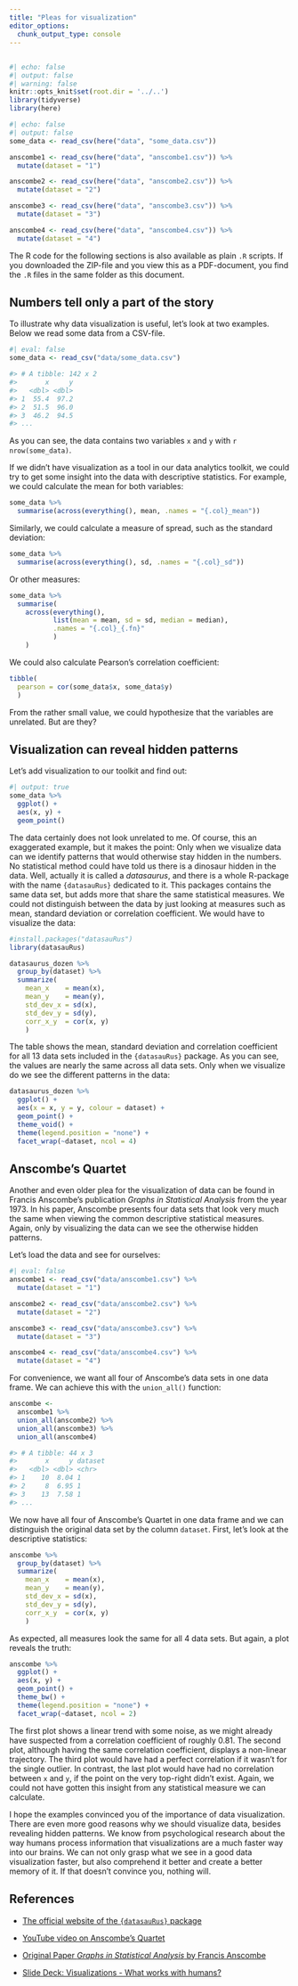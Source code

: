 ```yaml
---
title: "Pleas for visualization"
editor_options: 
  chunk_output_type: console
---
```


##  {visibility="hidden"}

```r
#| echo: false
#| output: false
#| warning: false
knitr::opts_knit$set(root.dir = '../..')
library(tidyverse)
library(here)
```

```r
#| echo: false
#| output: false
some_data <- read_csv(here("data", "some_data.csv"))

anscombe1 <- read_csv(here("data", "anscombe1.csv")) %>% 
  mutate(dataset = "1")

anscombe2 <- read_csv(here("data", "anscombe2.csv")) %>% 
  mutate(dataset = "2")

anscombe3 <- read_csv(here("data", "anscombe3.csv")) %>% 
  mutate(dataset = "3")

anscombe4 <- read_csv(here("data", "anscombe4.csv")) %>%  
  mutate(dataset = "4")
```

The R code for the following sections is also available as plain `.R` scripts. If you downloaded the ZIP-file and you view this as a PDF-document, you find the `.R` files in the same folder as this document.

## Numbers tell only a part of the story

To illustrate why data visualization is useful, let's look at two examples. Below we read some data from a CSV-file.

```r
#| eval: false
some_data <- read_csv("data/some_data.csv")

#> # A tibble: 142 x 2
#>       x     y
#>   <dbl> <dbl>
#> 1  55.4  97.2
#> 2  51.5  96.0
#> 3  46.2  94.5
#> ...
```

As you can see, the data contains two variables `x` and `y` with `r nrow(some_data)`.

If we didn't have visualization as a tool in our data analytics toolkit, we could try to get some insight into the data with descriptive statistics. For example, we could calculate the mean for both variables:

```r
some_data %>% 
  summarise(across(everything(), mean, .names = "{.col}_mean"))
```

Similarly, we could calculate a measure of spread, such as the standard deviation:

```r
some_data %>% 
  summarise(across(everything(), sd, .names = "{.col}_sd"))
```

Or other measures:

```r
some_data %>% 
  summarise(
    across(everything(),
           list(mean = mean, sd = sd, median = median), 
           .names = "{.col}_{.fn}"
           )
    )
```

We could also calculate Pearson's correlation coefficient:

```r
tibble(
  pearson = cor(some_data$x, some_data$y)
  )
```

From the rather small value, we could hypothesize that the variables are unrelated. But are they?

## Visualization can reveal hidden patterns

Let's add visualization to our toolkit and find out:

```r
#| output: true
some_data %>% 
  ggplot() + 
  aes(x, y) + 
  geom_point()
```

The data certainly does not look unrelated to me. Of course, this an exaggerated example, but it makes the point: Only when we visualize data can we identify patterns that would otherwise stay hidden in the numbers. No statistical method could have told us there is a dinosaur hidden in the data. Well, actually it is called a *datasaurus*, and there is a whole R-package with the name `{datasauRus}` dedicated to it. This packages contains the same data set, but adds more that share the same statistical measures. We could not distinguish between the data by just looking at measures such as mean, standard deviation or correlation coefficient. We would have to visualize the data:

```r
#install.packages("datasauRus")
library(datasauRus)

datasaurus_dozen %>% 
  group_by(dataset) %>% 
  summarize(
    mean_x    = mean(x),
    mean_y    = mean(y),
    std_dev_x = sd(x),
    std_dev_y = sd(y),
    corr_x_y  = cor(x, y)
    )

```

The table shows the mean, standard deviation and correlation coefficient for all 13 data sets included in the `{datasauRus}` package. As you can see, the values are nearly the same across all data sets. Only when we visualize do we see the different patterns in the data:

```r
datasaurus_dozen %>% 
  ggplot() + 
  aes(x = x, y = y, colour = dataset) +
  geom_point() +
  theme_void() +
  theme(legend.position = "none") +
  facet_wrap(~dataset, ncol = 4)
```

## Anscombe's Quartet

Another and even older plea for the visualization of data can be found in Francis Anscombe's publication *Graphs in Statistical Analysis* from the year 1973. In his paper, Anscombe presents four data sets that look very much the same when viewing the common descriptive statistical measures. Again, only by visualizing the data can we see the otherwise hidden patterns.

Let's load the data and see for ourselves:

```r
#| eval: false
anscombe1 <- read_csv("data/anscombe1.csv") %>% 
  mutate(dataset = "1")

anscombe2 <- read_csv("data/anscombe2.csv") %>% 
  mutate(dataset = "2")

anscombe3 <- read_csv("data/anscombe3.csv") %>% 
  mutate(dataset = "3")

anscombe4 <- read_csv("data/anscombe4.csv") %>%  
  mutate(dataset = "4")
```

For convenience, we want all four of Anscombe's data sets in one data frame. We can achieve this with the `union_all()` function:

```r
anscombe <- 
  anscombe1 %>% 
  union_all(anscombe2) %>% 
  union_all(anscombe3) %>% 
  union_all(anscombe4)

#> # A tibble: 44 x 3
#>       x     y dataset
#>   <dbl> <dbl> <chr>  
#> 1    10  8.04 1      
#> 2     8  6.95 1      
#> 3    13  7.58 1  
#> ...
```

We now have all four of Anscombe's Quartet in one data frame and we can distinguish the original data set by the column `dataset`. First, let's look at the descriptive statistics:

```r
anscombe %>% 
  group_by(dataset) %>% 
  summarize(
    mean_x    = mean(x),
    mean_y    = mean(y),
    std_dev_x = sd(x),
    std_dev_y = sd(y),
    corr_x_y  = cor(x, y)
    )
```

As expected, all measures look the same for all 4 data sets. But again, a plot reveals the truth:

```r
anscombe %>% 
  ggplot() + 
  aes(x, y) +
  geom_point() +
  theme_bw() +
  theme(legend.position = "none") +
  facet_wrap(~dataset, ncol = 2)
```

The first plot shows a linear trend with some noise, as we might already have suspected from a correlation coefficient of roughly 0.81. The second plot, although having the same correlation coefficient, displays a non-linear trajectory. The third plot would have had a perfect correlation if it wasn't for the single outlier. In contrast, the last plot would have had no correlation between `x` and `y`, if the point on the very top-right didn't exist. Again, we could not have gotten this insight from any statistical measure we can calculate.

I hope the examples convinced you of the importance of data visualization. There are even more good reasons why we should visualize data, besides revealing hidden patterns. We know from psychological research about the way humans process information that visualizations are a much faster way into our brains. We can not only grasp what we see in a good data visualization faster, but also comprehend it better and create a better memory of it. If that doesn't convince you, nothing will.

## References

-   [The official website of the `{datasauRus}` package](https://cran.r-project.org/web/packages/datasauRus/vignettes/Datasaurus.html)

-   [YouTube video on Anscombe's Quartet](https://www.youtube.com/watch?v=Kd--Q-aTwpM)

-   [Original Paper *Graphs in Statistical Analysis* by Francis Anscombe](https://www.sjsu.edu/faculty/gerstman/StatPrimer/anscombe1973.pdf)

-   [Slide Deck: Visualizations - What works with humans?](https://docs.google.com/presentation/d/1_88evfU3IL2LWkaEa01ae4fL9xyDSfsYm_y-uiKnxHs/view)